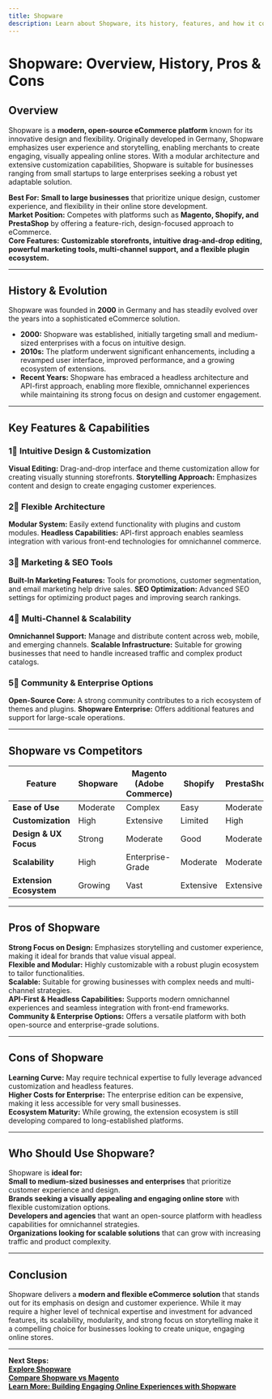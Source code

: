 ```yaml
---
title: Shopware
description: Learn about Shopware, its history, features, and how it compares to other eCommerce platforms.
---
```


# **Shopware: Overview, History, Pros & Cons**

## **Overview**  
Shopware is a **modern, open-source eCommerce platform** known for its innovative design and flexibility. Originally developed in Germany, Shopware emphasizes user experience and storytelling, enabling merchants to create engaging, visually appealing online stores. With a modular architecture and extensive customization capabilities, Shopware is suitable for businesses ranging from small startups to large enterprises seeking a robust yet adaptable solution.

 **Best For:** **Small to large businesses** that prioritize unique design, customer experience, and flexibility in their online store development.  
 **Market Position:** Competes with platforms such as **Magento, Shopify, and PrestaShop** by offering a feature-rich, design-focused approach to eCommerce.  
 **Core Features:** **Customizable storefronts, intuitive drag-and-drop editing, powerful marketing tools, multi-channel support, and a flexible plugin ecosystem.**

---

## **History & Evolution**  
Shopware was founded in **2000** in Germany and has steadily evolved over the years into a sophisticated eCommerce solution.

- **2000:** Shopware was established, initially targeting small and medium-sized enterprises with a focus on intuitive design.
- **2010s:** The platform underwent significant enhancements, including a revamped user interface, improved performance, and a growing ecosystem of extensions.
- **Recent Years:** Shopware has embraced a headless architecture and API-first approach, enabling more flexible, omnichannel experiences while maintaining its strong focus on design and customer engagement.

---

## **Key Features & Capabilities**

### **1⃣ Intuitive Design & Customization**
 **Visual Editing:** Drag-and-drop interface and theme customization allow for creating visually stunning storefronts.
 **Storytelling Approach:** Emphasizes content and design to create engaging customer experiences.

### **2⃣ Flexible Architecture**
 **Modular System:** Easily extend functionality with plugins and custom modules.
 **Headless Capabilities:** API-first approach enables seamless integration with various front-end technologies for omnichannel commerce.

### **3⃣ Marketing & SEO Tools**
 **Built-In Marketing Features:** Tools for promotions, customer segmentation, and email marketing help drive sales.
 **SEO Optimization:** Advanced SEO settings for optimizing product pages and improving search rankings.

### **4⃣ Multi-Channel & Scalability**
 **Omnichannel Support:** Manage and distribute content across web, mobile, and emerging channels.
 **Scalable Infrastructure:** Suitable for growing businesses that need to handle increased traffic and complex product catalogs.

### **5⃣ Community & Enterprise Options**
 **Open-Source Core:** A strong community contributes to a rich ecosystem of themes and plugins.
 **Shopware Enterprise:** Offers additional features and support for large-scale operations.

---

## **Shopware vs Competitors**

| Feature                   | Shopware         | Magento (Adobe Commerce) | Shopify           | PrestaShop        |
|---------------------------|------------------|--------------------------|-------------------|-------------------|
| **Ease of Use**           |  Moderate      |  Complex               |  Easy           |  Moderate       |
| **Customization**         |  High          |  Extensive             |  Limited         |  High           |
| **Design & UX Focus**     |  Strong        |  Moderate              |  Good           |  Moderate       |
| **Scalability**           |  High          |  Enterprise-Grade      |  Moderate       |  Moderate       |
| **Extension Ecosystem**   |  Growing       |  Vast                  |  Extensive      |  Extensive      |

---

## **Pros of Shopware**  
 **Strong Focus on Design:** Emphasizes storytelling and customer experience, making it ideal for brands that value visual appeal.  
 **Flexible and Modular:** Highly customizable with a robust plugin ecosystem to tailor functionalities.  
 **Scalable:** Suitable for growing businesses with complex needs and multi-channel strategies.  
 **API-First & Headless Capabilities:** Supports modern omnichannel experiences and seamless integration with front-end frameworks.  
 **Community & Enterprise Options:** Offers a versatile platform with both open-source and enterprise-grade solutions.

---

## **Cons of Shopware**  
 **Learning Curve:** May require technical expertise to fully leverage advanced customization and headless features.  
 **Higher Costs for Enterprise:** The enterprise edition can be expensive, making it less accessible for very small businesses.  
 **Ecosystem Maturity:** While growing, the extension ecosystem is still developing compared to long-established platforms.

---

## **Who Should Use Shopware?**  
Shopware is **ideal for:**  
 **Small to medium-sized businesses and enterprises** that prioritize customer experience and design.  
 **Brands seeking a visually appealing and engaging online store** with flexible customization options.  
 **Developers and agencies** that want an open-source platform with headless capabilities for omnichannel strategies.  
 **Organizations looking for scalable solutions** that can grow with increasing traffic and product complexity.

---

## **Conclusion**  
Shopware delivers a **modern and flexible eCommerce solution** that stands out for its emphasis on design and customer experience. While it may require a higher level of technical expertise and investment for advanced features, its scalability, modularity, and strong focus on storytelling make it a compelling choice for businesses looking to create unique, engaging online stores.

---

 **Next Steps:**  
 **[Explore Shopware](https://www.shopware.com/)**  
 **[Compare Shopware vs Magento](#)**  
 **[Learn More: Building Engaging Online Experiences with Shopware](#)**
